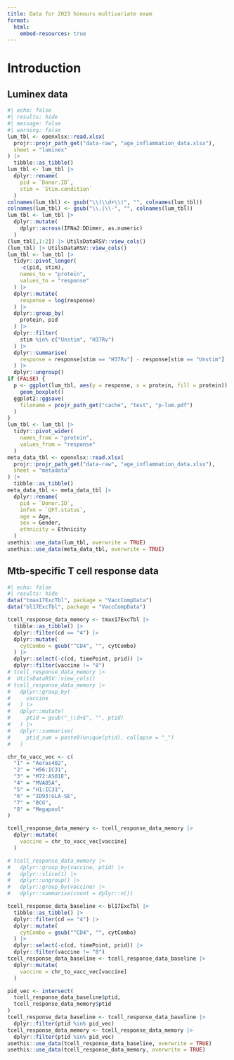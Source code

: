 ```yaml
---
title: Data for 2023 honours multivariate exam
format:
  html:
    embed-resources: true
---
```


# Introduction

## Luminex data

```r
#| echo: false
#| results: hide
#| message: false
#| warning: false
lum_tbl <- openxlsx::read.xlsx(
  projr::projr_path_get("data-raw", "age_inflammation_data.xlsx"),
  sheet = "luminex"
) |>
  tibble::as_tibble()
lum_tbl <- lum_tbl |>
  dplyr::rename(
    pid = `Donor.ID`,
    stim = `Stim.condition`
  )
colnames(lum_tbl) <- gsub("\\(\\d+\\)", "", colnames(lum_tbl))
colnames(lum_tbl) <- gsub("\\.|\\-", "", colnames(lum_tbl))
lum_tbl <- lum_tbl |>
  dplyr::mutate(
    dplyr::across(IFNa2:DDimer, as.numeric)
  )
(lum_tbl[,1:2]) |> UtilsDataRSV::view_cols()
(lum_tbl) |> UtilsDataRSV::view_cols()
lum_tbl <- lum_tbl |>
  tidyr::pivot_longer(
    -c(pid, stim),
    names_to = "protein",
    values_to = "response"
  ) |>
  dplyr::mutate(
    response = log(response)
  ) |>
  dplyr::group_by(
    protein, pid
  ) |>
  dplyr::filter(
    stim %in% c("Unstim", "H37Rv")
  ) |>
  dplyr::summarise(
    response = response[stim == "H37Rv"] - response[stim == "Unstim"]
  ) |>
  dplyr::ungroup()
if (FALSE) {
  p <- ggplot(lum_tbl, aes(y = response, x = protein, fill = protein)) +
    geom_boxplot()
  ggplot2::ggsave(
    filename = projr_path_get("cache", "test", "p-lum.pdf")
  )
}
lum_tbl <- lum_tbl |>
  tidyr::pivot_wider(
    names_from = "protein",
    values_from = "response"
  )
meta_data_tbl <- openxlsx::read.xlsx(
  projr::projr_path_get("data-raw", "age_inflammation_data.xlsx"),
  sheet = "metadata"
) |>
  tibble::as_tibble()
meta_data_tbl <- meta_data_tbl |>
  dplyr::rename(
    pid = `Donor.ID`,
    infxn = `QFT.status`,
    age = Age,
    sex = Gender,
    ethnicity = Ethnicity
  )
usethis::use_data(lum_tbl, overwrite = TRUE)
usethis::use_data(meta_data_tbl, overwrite = TRUE)
```

## Mtb-specific T cell response data

```r
#| echo: false
#| results: hide
data("tmax17ExcTbl", package = "VaccCompData")
data("bl17ExcTbl", package = "VaccCompData")

tcell_response_data_memory <- tmax17ExcTbl |>
  tibble::as_tibble() |>
  dplyr::filter(cd == "4") |>
  dplyr::mutate(
    cytCombo = gsub("^CD4", "", cytCombo)
  ) |>
  dplyr::select(-c(cd, timePoint, prid)) |>
  dplyr::filter(vaccine != "8")
# tcell_response_data_memory |>
#  UtilsDataRSV::view_cols()
# tcell_response_data_memory |>
#   dplyr::group_by(
#     vaccine
#   ) |>
#   dplyr::mutate(
#     ptid = gsub("_\\d+$", "", ptid)
#   ) |>
#   dplyr::summarise(
#     ptid_sum = paste0(unique(ptid), collapse = "_")
#   )

chr_to_vacc_vec <- c(
  "1" = "Aeras402",
  "2" = "H56:IC31",
  "3" = "M72:AS01E",
  "4" = "MVA85A",
  "5" = "H1:IC31",
  "6" = "ID93:GLA-SE",
  "7" = "BCG",
  "8" = "Megapool"
)

tcell_response_data_memory <- tcell_response_data_memory |>
  dplyr::mutate(
    vaccine = chr_to_vacc_vec[vaccine]
  )

# tcell_response_data_memory |>
#   dplyr::group_by(vaccine, ptid) |>
#   dplyr::slice(1) |>
#   dplyr::ungroup() |>
#   dplyr::group_by(vaccine) |>
#   dplyr::summarise(count = dplyr::n())

tcell_response_data_baseline <- bl17ExcTbl |>
  tibble::as_tibble() |>
  dplyr::filter(cd == "4") |>
  dplyr::mutate(
    cytCombo = gsub("^CD4", "", cytCombo)
  ) |>
  dplyr::select(-c(cd, timePoint, prid)) |>
  dplyr::filter(vaccine != "8")
tcell_response_data_baseline <- tcell_response_data_baseline |>
  dplyr::mutate(
    vaccine = chr_to_vacc_vec[vaccine]
  )

pid_vec <- intersect(
  tcell_response_data_baseline$ptid,
  tcell_response_data_memory$ptid
)
tcell_response_data_baseline <- tcell_response_data_baseline |>
  dplyr::filter(ptid %in% pid_vec)
tcell_response_data_memory <- tcell_response_data_memory |>
  dplyr::filter(ptid %in% pid_vec)
usethis::use_data(tcell_response_data_baseline, overwrite = TRUE)
usethis::use_data(tcell_response_data_memory, overwrite = TRUE)
```


